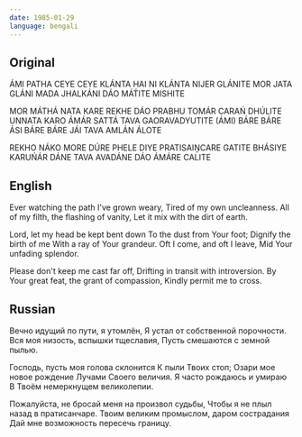 ```yaml
---
date: 1985-01-29
language: bengali
---
```


## Original

ÁMI PATHA CEYE CEYE KLÁNTA HAI NI
KLÁNTA NIJER GLÁNITE
MOR JATA GLÁNI MADA JHALKÁNI
DÁO MÁT́ITE MISHITE

MOR MÁTHÁ NATA KARE REKHE DÁO PRABHU
TOMÁR CARAŃ DHÚLITE
UNNATA KARO ÁMÁR SATTÁ
TAVA GAORAVADYUTITE
(ÁMI) BÁRE BÁRE ÁSI BÁRE BÁRE JÁI
TAVA AMLÁN ÁLOTE

REKHO NÁKO MORE DÚRE PHELE DIYE
PRATISAIṊCARE GATITE BHÁSIYE
KARUŃÁR DÁNE TAVA AVADÁNE
DÁO ÁMÁRE CALITE

## English

Ever watching the path I've grown weary,
Tired of my own uncleanness.
All of my filth, the flashing of vanity,
Let it mix with the dirt of earth.

Lord, let my head be kept bent down
To the dust from Your foot;
Dignify the birth of me
With a ray of Your grandeur.
Oft I come, and oft I leave,
Mid Your unfading splendor.

Please don't keep me cast far off,
Drifting in transit with introversion.
By Your great feat, the grant of compassion,
Kindly permit me to cross.

## Russian

Вечно идущий по пути, я утомлён,
Я устал от собственной порочности.
Вся моя низость, вспышки тщеславия,
Пусть смешаются с земной пылью.

Господь, пусть моя голова склонится
К пыли Твоих стоп;
Озари мое новое рождение
Лучами Своего величия.
Я часто рождаюсь и умираю
В Твоём немеркнущем великолепии.

Пожалуйста, не бросай меня на произвол судьбы,
Чтобы я не плыл назад в пратисанчаре.
Твоим великим промыслом, даром сострадания
Дай мне возможность пересечь границу.
